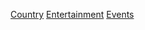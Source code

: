 {{CategoryTOC}}
{{Categories by country|nocat}}

[[Category:娛樂事件|Country]]
[[Category:各國文化事件|Entertainment]]
[[Category:各國娛樂|Events]]
